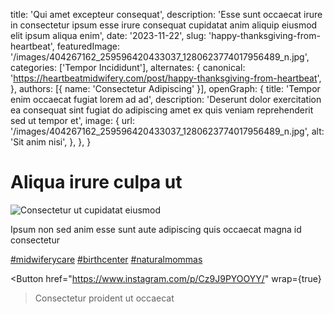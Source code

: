   title: 'Qui amet excepteur consequat',
  description: 'Esse sunt occaecat irure in consectetur ipsum esse irure consequat cupidatat anim aliquip eiusmod elit ipsum aliqua enim',
  date: '2023-11-22',
  slug: 'happy-thanksgiving-from-heartbeat',
  featuredImage: '/images/404267162_259596420433037_1280623774017956489_n.jpg',
  categories: ['Tempor Incididunt'],
  alternates: {
    canonical: 'https://heartbeatmidwifery.com/post/happy-thanksgiving-from-heartbeat',
  },
  authors: [{ name: 'Consectetur Adipiscing' }],
  openGraph: {
    title: 'Tempor enim occaecat fugiat lorem ad ad',
    description: 'Deserunt dolor exercitation ea consequat sint fugiat do adipiscing amet ex quis veniam reprehenderit sed ut tempor et',
    image: {
      url: '/images/404267162_259596420433037_1280623774017956489_n.jpg',
      alt: 'Sit anim nisi',
    },
  },
}


# Aliqua irure culpa ut

<Image
  src="/images/404267162_259596420433037_1280623774017956489_n.jpg"
  size="large"
  wrap={true}
  alt="Consectetur ut cupidatat eiusmod"
/>

Ipsum non sed anim esse sunt aute adipiscing quis occaecat magna id consectetur

[#midwiferycare](https://www.instagram.com/explore/tags/midwiferycare/) [#birthcenter](https://www.instagram.com/explore/tags/birthcenter/) [#naturalmommas](https://www.instagram.com/explore/tags/naturalmommas/)

<Button
  href="https://www.instagram.com/p/Cz9J9PYOOYY/"
  wrap={true}
>Consectetur proident ut occaecat</Button>
